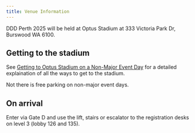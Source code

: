 ```yaml
---
title: Venue Information
---
```


DDD Perth 2025 will be held at Optus Stadium at 333 Victoria Park Dr, Burswood WA 6100.

## Getting to the stadium

See [Getting to Optus Stadium on a Non-Major Event Day](https://optusstadium.com.au/getting-here/non-major-event-days) for a detailed explaination of all the ways to get to the stadium.

Not there is free parking on non-major event days.

## On arrival

Enter via Gate D and use the lift, stairs or escalator to the registration desks on level 3 (lobby 126 and 135).
